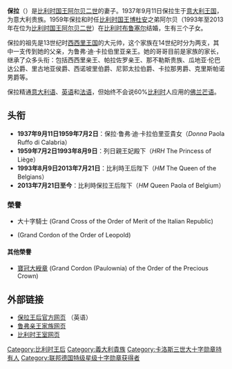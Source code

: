 {{Infobox Royalty|consort=yes
| name            = 保拉
| image           =Queen_Paola_with_the_President_and_the_Prime_Minister_of_India,_and_the_King_Albert_II_(cropped).jpg
| succession      = 比利时王后
| reign           = 1993年8月9日─2013年7月21日
| father          = [[富爾科·魯佛·迪·卡拉布里亞|富爾科·魯佛·迪·卡拉布里亞]]
| mother          = 路易莎·迦色利
| spouse          = [[阿尔贝二世_(比利时)|阿尔贝二世]]
| issue           = [[菲利普_(比利时国王)|菲利普 (比利时国王)]]<br />[[阿斯特里德公主_(比利时)|阿斯特里德公主]]<br />[[劳伦特王子_(比利时)|劳伦特王子]]
| full name       = Paola Margherita Giuseppina Maria Antonia Consiglia
| birth_name = Donna Paola Ruffo di Calabria
| birth_date   = {{birth date and age|1937|9|11}}
| birth_place  = {{flag|Kingdom of Italy}} [[盧卡省|盧卡省]] [[马尔米堡|马尔米堡]]
| death_date   =
| death_place =
| date of burial  =
| place of burial =
| religion = [[罗马天主教|罗马天主教]]
| Imperial_palace  =
}}
{{Belgian Royal Family}}
'''保拉'''（{{bd|1937年|9月11日}}）是[[比利时君主列表|比利时国王]][[阿尔贝二世_(比利时)|阿尔贝二世]]的妻子。1937年9月11日保拉生于[[義大利王國_(1861年－1946年)|意大利王国]]，为意大利贵族。1959年保拉和时任[[比利时君主列表|比利时国王]][[博杜安_(比利时国王)|博杜安]]之弟阿尔贝（1993年至2013年在位为[[比利时君主列表|比利时国王]][[阿尔贝二世_(比利时)|阿尔贝二世]]）在[[比利时|比利时]][[布鲁塞尔|布鲁塞尔]]结婚，生有三个子女。

保拉的祖先是13世纪时[[西西里王国|西西里王国]]的大元帅，这个家族在14世纪时分为两支，其中一支传到她的父亲，为鲁弗·迪·卡拉伯里亚亲王。她的哥哥目前是家族的家长，继承了众多头衔：包括西西里亲王、帕拉佐罗亲王、那不勒斯贵族、瓜地亚·伦巴达公爵、里古地亚侯爵、西诺坡里伯爵、尼郭太拉伯爵、卡拉那男爵、克里斯帕诺男爵等。

保拉精通[[意大利语|意大利语]]、[[英语|英语]]和[[法语|法语]]，但始终不会说60%[[比利时|比利时]]人应用的[[佛兰芒语|佛兰芒语]]。

== 头衔 ==
* '''1937年9月11日{{spaced ndash}}1959年7月2日'''：保拉·鲁弗·迪·卡拉伯里亚貴女（''Donna''  Paola Ruffo di Calabria）
* '''1959年7月2日{{spaced ndash}}1993年8月9日'''：列日親王妃殿下（''HRH''  The Princess of Liège）
* '''1993年8月9日{{spaced ndash}}2013年7月21日'''：比利時王后陛下（''HM''  The Queen of the Belgians）
* '''2013年7月21日{{spaced ndash}}至今'''：比利時保拉王后陛下（''HM''  Queen Paola of Belgium）

=== 榮譽 ===  
*{{flag|Italy}} {{link-en|共和國功績勳章|Order of Merit of the Italian Republic}}大十字騎士 (Grand Cross of the Order of Merit of the Italian Republic)
*{{flag|Belgium}} {{link-en|利奧波德大綬勳章|Order of Leopold (Belgium)}} (Grand Cordon of the Order of Leopold)

==== 其他榮譽 ====
*{{flag|Japan}} [[寶冠章|寶冠大綬章]] (Grand Cordon (Paulownia) of the Order of the Precious Crown)


==外部链接==
* [http://www.monarchie.be/royal-family/ 保拉王后官方网页] {{Wayback|url=http://www.monarchie.be/royal-family/ |date=20160310011414 }}（英语）
* [http://pages.prodigy.net/ptheroff/gotha/ruffo.html 鲁弗亲王家族网页] {{Wayback|url=http://pages.prodigy.net/ptheroff/gotha/ruffo.html |date=20081222014544 }}
* [https://web.archive.org/web/20090331061047/http://pages.prodigy.net/ptheroff/gotha/belgium.html 比利时王室网页]

{{Authority control}}
{{DEFAULTSORT: Paola}}
[[Category:比利时王后|Category:比利时王后]]
[[Category:義大利貴族|Category:義大利貴族]]
[[Category:卡洛斯三世大十字勋章持有人|Category:卡洛斯三世大十字勋章持有人]]
[[Category:联邦德国特级星级十字勋章获得者|Category:联邦德国特级星级十字勋章获得者]]